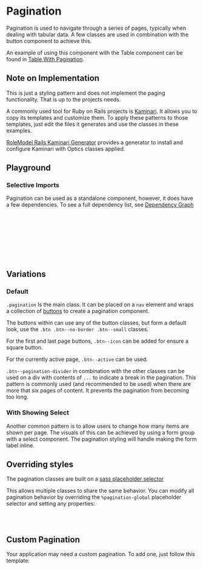 
<Meta of={PaginationStories} />

# Pagination

Pagination is used to navigate through a series of pages, typically when dealing with tabular data.
A few classes are used in combination with the button component to achieve this.

An example of using this component with the Table component can be found in [Table With Pagination](?path=/docs/components-table--docs#with-pagination).

## Note on Implementation

This is just a styling pattern and does not implement the paging functionality. That is up to the projects needs.

A commonly used tool for Ruby on Rails projects is [Kaminari](https://github.com/kaminari/kaminari). It allows you to copy its templates and customize them. To apply these patterns to those templates, just edit the files it generates and use the classes in these examples.

[RoleModel Rails Kaminari Generator](https://github.com/RoleModel/rolemodel_rails/tree/master/lib/generators/rolemodel/kaminari) provides a generator to install and configure Kaminari with Optics classes applied.

## Playground

<Canvas of={PaginationStories.Default} />
<Controls of={PaginationStories.Default} />

### Selective Imports

Pagination can be used as a standalone component, however, it does have a few dependencies. To see a full dependency list, see [Dependency Graph](?path=/docs/overview-selective-imports--docs#dependencies)

```css
// Depends on
@import '@rolemodel/optics/dist/scss/core/tokens';
@import '@rolemodel/optics/dist/scss/core/base';
@import '@rolemodel/optics/dist/scss/core/button';
@import '@rolemodel/optics/dist/scss/core/form';

// Component
@import '@rolemodel/optics/dist/scss/components/pagination';
```

## Variations

### Default

`.pagination` Is the main class. It can be placed on a `nav` element and wraps a collection of [buttons](?path=/docs/components-button--docs) to create a pagination component.

The buttons within can use any of the button classes, but form a default look, use the `.btn .btn--no-border .btn--small` classes.

For the first and last page buttons, `.btn--icon` can be added for ensure a square button.

For the currently active page, `.btn--active` can be used.

`.btn--pagination-divider` in combination with the other classes can be used on a div with contents of `...` to indicate a break in the pagination.
This pattern is commonly used (and recommended to be used) when there are more that six pages of content. It prevents the pagination from becoming too long.

<Canvas of={PaginationStories.Default} />

### With Showing Select

Another common pattern is to allow users to change how many items are shown per page. The visuals of this can be achieved by using a form group with a select component. The pagination styling will handle making the form label inline.

<Canvas of={PaginationStories.WithShowing} />

## Overriding styles

The pagination classes are built on a [sass placeholder selector](https://sass-lang.com/documentation/style-rules/placeholder-selectors)

This allows multiple classes to share the same behavior. You can modify all pagination behavior by overriding the `%pagination-global` placeholder selector
and setting any properties:

```css
%pagination-global {
}
```

## Custom Pagination

Your application may need a custom pagination. To add one, just follow this template:

```css
.pagination-{name} {
  @extend %pagination-global;
}
```
